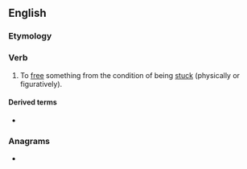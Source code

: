==English==

===Etymology===
{{prefix|en|un|stick}}

===Verb===
{{en-verb|unsticks|unsticking|unstuck}}

# To [[free]] something from the condition of being [[stuck]] (physically or figuratively).

====Derived terms====
* {{l|en|come unstuck}}

===Anagrams===
* {{anagrams|en|tuck-ins|tucks in|tunicks|unticks}}